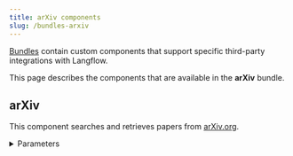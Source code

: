 ```yaml
---
title: arXiv components
slug: /bundles-arxiv
---
```



[Bundles](/components-bundle-components) contain custom components that support specific third-party integrations with Langflow.

This page describes the components that are available in the **arXiv** bundle.

## arXiv

This component searches and retrieves papers from [arXiv.org](https://arXiv.org).

<details>
<summary>Parameters</summary>

**Inputs**

| Name | Type | Description |
|------|------|-------------|
| search_query | String | The search query for arXiv papers. For example, `quantum computing`. |
| search_type | String | The field to search in. |
| max_results | Integer | The maximum number of results to return. |

**Outputs**

| Name | Type | Description |
|------|------|-------------|
| papers | List[Data] | A list of retrieved arXiv papers. |

</details>